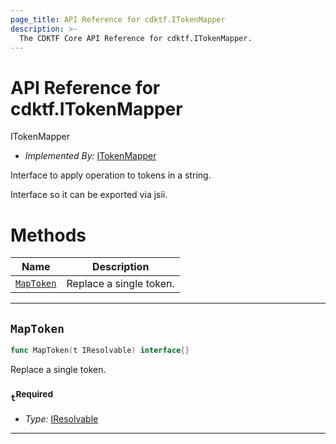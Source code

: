 ```yaml
---
page_title: API Reference for cdktf.ITokenMapper
description: >-
  The CDKTF Core API Reference for cdktf.ITokenMapper.
---
```


<!-- This file is generated through yarn generate-docs -->

# API Reference for cdktf.ITokenMapper

   ITokenMapper <a name="ITokenMapper" id="cdktf.ITokenMapper"></a>
  
  - *Implemented By:* <a href="#cdktf.ITokenMapper">ITokenMapper</a>
  
  Interface to apply operation to tokens in a string.
  
  Interface so it can be exported via jsii.
  
  # Methods <a name="Methods" id="Methods"></a>
  
  | **Name** | **Description** |
  | --- | --- |
  | <code><a href="#cdktf.ITokenMapper.mapToken">MapToken</a></code> | Replace a single token. |
  
  ---
  
  ## `MapToken` <a name="MapToken" id="cdktf.ITokenMapper.mapToken"></a>
  
  ```go
  func MapToken(t IResolvable) interface{}
  ```
  
  Replace a single token.
  
  ### `t`<sup>Required</sup> <a name="t" id="cdktf.ITokenMapper.mapToken.parameter.t"></a>
  
  - *Type:* <a href="#cdktf.IResolvable">IResolvable</a>
  
  ---
  
  
